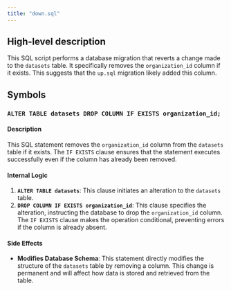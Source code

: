 ```yaml
---
title: "down.sql"
---
```


## High-level description
This SQL script performs a database migration that reverts a change made to the `datasets` table. It specifically removes the `organization_id` column if it exists. This suggests that the `up.sql` migration likely added this column.

## Symbols

### `ALTER TABLE datasets DROP COLUMN IF EXISTS organization_id;`
#### Description
This SQL statement removes the `organization_id` column from the `datasets` table if it exists. The `IF EXISTS` clause ensures that the statement executes successfully even if the column has already been removed.

#### Internal Logic
1. **`ALTER TABLE datasets`**: This clause initiates an alteration to the `datasets` table.
2. **`DROP COLUMN IF EXISTS organization_id`**: This clause specifies the alteration, instructing the database to drop the `organization_id` column. The `IF EXISTS` clause makes the operation conditional, preventing errors if the column is already absent.

#### Side Effects
- **Modifies Database Schema**: This statement directly modifies the structure of the `datasets` table by removing a column. This change is permanent and will affect how data is stored and retrieved from the table. 
